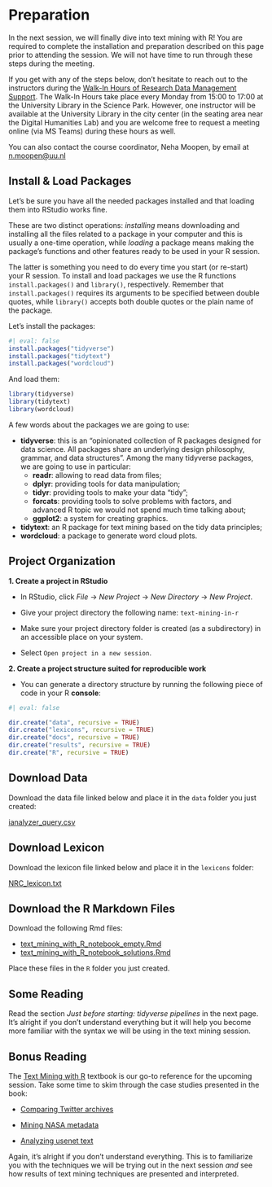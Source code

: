 # Preparation {.unnumbered}

In the next session, we will finally dive into text mining with R! You are required to complete the installation and preparation described on this page prior to attending the session. We will not have time to run through these steps during the meeting.

If you get  with any of the steps below, don't hesitate to reach out to the instructors during the [Walk-In Hours of Research Data Management Support](https://www.uu.nl/en/research/research-data-management/walk-in-hours-workshops/walk-in-hours-research-data-software). The Walk-In Hours take place every Monday from 15:00 to 17:00 at the University Library in the Science Park. However, one instructor will be available at the University Library in the city center (in the seating area near the Digital Humanities Lab) and you are welcome free to request a meeting online (via MS Teams) during these hours as well.

You can also contact the course coordinator, Neha Moopen, by email at [n.moopen@uu.nl](n.moopen@uu.nl)

## Install & Load Packages

Let's be sure you have all the needed packages installed and that loading them into RStudio works fine. 

These are two distinct operations: *installing* means downloading and installing all the files related to a package in your computer and this is usually a one-time operation, while *loading* a package means making the package's functions and other features ready to be used in your R session. 

The latter is something you need to do every time you start (or re-start) your R session. To install and load packages we use the R functions `install.packages()` and `library()`, respectively. Remember that `install.packages()` requires its arguments to be specified between double quotes, while `library()` accepts both double quotes or the plain name of the package.

Let's install the packages:

```r
#| eval: false
install.packages("tidyverse")
install.packages("tidytext")
install.packages("wordcloud")
```

And load them:

```r
library(tidyverse)
library(tidytext)
library(wordcloud)
```

A few words about the packages we are going to use: 
<ul>
  <li> **tidyverse**: this is an "opinionated collection of R packages designed for data science. All packages share an underlying design philosophy, grammar, and data structures". Among the many tidyverse packages, we are going to use in particular:
    <ul>
      <li>**readr**: allowing to read data from files;</li>
      <li>**dplyr**: providing tools for data manipulation;</li>
      <li>**tidyr**: providing tools to make your data "tidy";</li> 
      <li>**forcats**: providing tools to solve problems with factors, and advanced R topic we would not spend much time talking about;</li>     
      <li>**ggplot2**: a system for creating graphics.</li>
    </ul>
  <li>**tidytext**: an R package for text mining based on the tidy data principles;</li>
  <li>**wordcloud**: a package to generate word cloud plots.</li>
</ul>

## Project Organization

**1. Create a project in RStudio**

- In RStudio, click _File_ -> _New Project_ -> _New Directory_ -> _New Project_. 

- Give your project directory the following name: `text-mining-in-r` 

- Make sure your project directory folder is created (as a subdirectory) in an accessible place on your system.

- Select `Open project in a new session`.

**2. Create a project structure suited for reproducible work**

- You can generate a directory structure by running the following piece of code in your R **console**:

```r
#| eval: false

dir.create("data", recursive = TRUE)
dir.create("lexicons", recursive = TRUE)
dir.create("docs", recursive = TRUE)
dir.create("results", recursive = TRUE)
dir.create("R", recursive = TRUE)
```

## Download Data

Download the data file linked below and place it in the `data` folder you just created:

[ianalyzer_query.csv](../data/ianalyzer_query.csv)

## Download Lexicon

Download the lexicon file linked below and place it in the `lexicons` folder:

[NRC_lexicon.txt](../lexicons/NRC_lexicon.txt)

## Download the R Markdown Files

Download the following Rmd files:

-  [text_mining_with_R_notebook_empty.Rmd](../exercises/text_mining_with_R_notebook_empty.Rmd)
-  [text_mining_with_R_notebook_solutions.Rmd](../exercises/text_mining_with_R_notebook_solutions.Rmd)

Place these files in the `R` folder you just created.

## Some Reading

Read the section _Just before starting: tidyverse pipelines_ in the next page. It's alright if you don't understand everything but it will help you become more familiar with the syntax we will be using in the text mining session.

## Bonus Reading

The [Text Mining with R](https://www.tidytextmining.com/) textbook is our go-to reference for the upcoming session. Take some time to skim through the case studies presented in the book:

- [Comparing Twitter archives](https://www.tidytextmining.com/twitter.html)

- [Mining NASA metadata](https://www.tidytextmining.com/nasa.html)

- [Analyzing usenet text](https://www.tidytextmining.com/usenet.html)

Again, it's alright if you don't understand everything. This is to familiarize you with the techniques we will be trying out in the next session _and_ see how results of text mining techniques are presented and interpreted.
